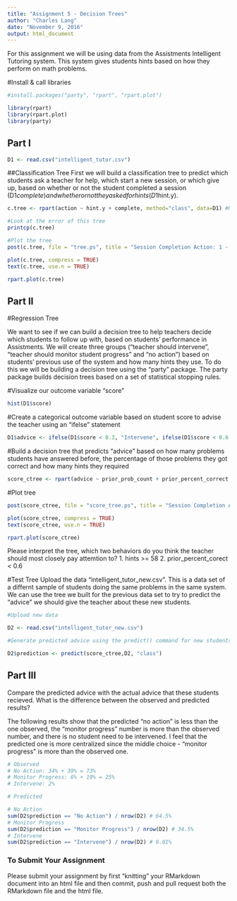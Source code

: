 ```yaml
---
title: "Assignment 5 - Decision Trees"
author: "Charles Lang"
date: "November 9, 2016"
output: html_document
---
```

For this assignment we will be using data from the Assistments Intelligent Tutoring system. This system gives students hints based on how they perform on math problems. 

#Install & call libraries
```r
#install.packages("party", "rpart", "rpart.plot")

library(rpart)
library(rpart.plot)
library(party)
```

## Part I
```r
D1 <- read.csv("intelligent_tutor.csv")
```

##Classification Tree
First we will build a classification tree to predict which students ask a teacher for help, which start a new session, or which give up, based on whether or not the student completed a session (D1$complete) and whether or not they asked for hints (D1$hint.y). 
```r

c.tree <- rpart(action ~ hint.y + complete, method="class", data=D1) #Notice the standard R notion for a formula X ~ Y

#Look at the error of this tree
printcp(c.tree)

#Plot the tree
post(c.tree, file = "tree.ps", title = "Session Completion Action: 1 - Ask teacher, 2 - Start new session, 3 - Give up")

plot(c.tree, compress = TRUE)
text(c.tree, use.n = TRUE)

rpart.plot(c.tree)

```
## Part II

#Regression Tree

We want to see if we can build a decision tree to help teachers decide which students to follow up with, based on students' performance in Assistments. We will create three groups ("teacher should intervene", "teacher should monitor student progress" and "no action") based on students' previous use of the system and how many hints they use. To do this we will be building a decision tree using the "party" package. The party package builds decision trees based on a set of statistical stopping rules.

#Visualize our outcome variable "score"
```r
hist(D1$score)
```

#Create a categorical outcome variable based on student score to advise the teacher using an "ifelse" statement
```r
D1$advice <- ifelse(D1$score < 0.3, "Intervene", ifelse(D1$score < 0.6, "Monitor Progress", "No Action"))
```

#Build a decision tree that predicts "advice" based on how many problems students have answered before, the percentage of those problems they got correct and how many hints they required
```r
score_ctree <- rpart(advice ~ prior_prob_count + prior_percent_correct + hints, method="class", data=D1)
```

#Plot tree
```r
post(score_ctree, file = "score_tree.ps", title = "Session Completion Advice: 1 - Intervene, 2 - Monitor Progress, 3 - No Action")

plot(score_ctree, compress = TRUE)
text(score_ctree, use.n = TRUE)

rpart.plot(score_ctree)
```

Please interpret the tree, which two behaviors do you think the teacher should most closely pay attemtion to?
1. hints >= 58
2. prior_percent_corect < 0.6


#Test Tree
Upload the data "intelligent_tutor_new.csv". This is a data set of a differnt sample of students doing the same problems in the same system. We can use the tree we built for the previous data set to try to predict the "advice" we should give the teacher about these new students. 

```r
#Upload new data

D2 <- read.csv("intelligent_tutor_new.csv")

#Generate predicted advice using the predict() command for new students based on tree generated from old students

D2$prediction <- predict(score_ctree,D2, "class")
``` 
## Part III
Compare the predicted advice with the actual advice that these students recieved. What is the difference between the observed and predicted results?

The following results show that the predicted "no action" is less than the one observed, the "monitor progress" number is more than the observed number, and there is no student need to be intervened. I feel that the predicted one is more centralized since the middle choice - "monitor progress" is more than the observed one. 
```r

# Observed
# No Action: 34% + 39% = 73%
# Monitor Progress: 6% + 19% = 25%
# Intervene: 2%

# Predicted

# No Action
sum(D2$prediction == "No Action") / nrow(D2) # 64.5%
# Monitor Progress
sum(D2$prediction == "Monitor Progress") / nrow(D2) # 34.5%
# Intervene
sum(D2$prediction == "Intervene") / nrow(D2) # 0.01%

```


### To Submit Your Assignment

Please submit your assignment by first "knitting" your RMarkdown document into an html file and then commit, push and pull request both the RMarkdown file and the html file.

